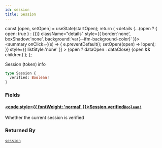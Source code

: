 ```yaml
---
id: session
title: Session
---
```









  const [open, setOpen] = useState(startOpen);
  return (
    <details {...(open ? { open: true } : {})} className="details" style={{ border:'none', boxShadow:'none', background:'var(--ifm-background-color)' }}>
      <summary
        onClick={(e) => {
          e.preventDefault();
          setOpen((open) => !open);
        }}
        style={{ listStyle:'none' }}
      >
      {open ? dataOpen : dataClose}
      </summary>
      {open && children}
    </details>
  );
};








Session (token) info


```graphql
type Session {
  verified: Boolean!
}
```




### Fields

#### [<code style={{ fontWeight: 'normal' }}>Session.<b>verified</b></code>](#)<Bullet />[`Boolean!`](/gql-api/types/scalars/boolean.mdx) <Badge class="badge badge--secondary" text="non-null"/> <Badge class="badge badge--secondary" text="scalar"/> 
Whether the current session is verified






### Returned By

[`session`](/gql-api/operations/queries/session.mdx)  <Badge class="badge badge--secondary" text="query"/>

